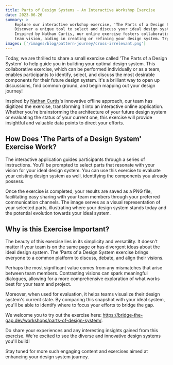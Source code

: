 ```yaml
---
title: Parts of Design Systems - An Interactive Workshop Exercise
date: 2023-06-26
summary: >
    Explore our interactive workshop exercise, 'The Parts of a Design System'.
    Discover a unique tool to select and discuss your ideal design system components.
    Inspired by Nathan Curtis, our online exercise fosters collaboration and aligns
    team vision, aiding in creating or refining your design system. Try it out today!
images: ['/images/blog/pattern-journey/cross-irrelevant.png']
---
```


Today, we are thrilled to share a small exercise called 'The Parts of a Design System' to
help guide you in building your optimal design system. This collaborative exercise, which can
be performed individually or as a team, enables participants to identify, select, and discuss
the most desirable components for their future design system. It's a brilliant way to open
up discussions, find common ground, and begin mapping out your design journey!

Inspired by [Nathan Curtis](https://medium.com/@nathanacurtis)'s innovative offline approach,
our team has digitized the exercise, transforming it into an interactive online application.
Whether you're brainstorming the architecture of your future design system or evaluating the
status of your current one, this exercise will provide insightful and valuable data points
to direct your efforts.

## How Does 'The Parts of a Design System' Exercise Work?

The interactive application guides participants through a series of instructions. You'll be
prompted to select parts that resonate with your vision for your ideal design system.
You can use this exercise to evaluate your existing design system as well, identifying
the components you already possess.

Once the exercise is completed, your results are saved as a PNG file, facilitating easy
sharing with your team members through your preferred communication channels. The image serves as a
visual representation of your selected parts, illustrating where your design system stands today and
the potential evolution towards your ideal system.

## Why is this Exercise Important?

The beauty of this exercise lies in its simplicity and versatility. It doesn't matter if your team
is on the same page or has divergent ideas about the ideal design system. The 'Parts of a Design System
exercise brings everyone to a common platform to discuss, debate, and align their visions.

Perhaps the most significant value comes from any mismatches that arise between team members. Contrasting
visions can spark meaningful dialogues, allowing for a more comprehensive exploration of what works
best for your team and project.

Moreover, when used for evaluation, it helps teams visualize their design system's current state. By
comparing this snapshot with your ideal system, you'll be able to identify where to focus your
efforts to bridge the gap.

We welcome you to try out the exercise here: https://bridge-the-gap.dev/workshops/parts-of-design-system/.

Do share your experiences and any interesting insights gained from this exercise. We're excited to see
the diverse and innovative design systems you'll build!

Stay tuned for more such engaging content and exercises aimed at enhancing your design system journey.